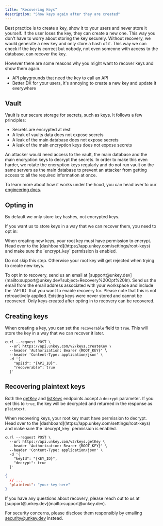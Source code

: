 ```yaml
---
title: "Recovering Keys"
description: "Show keys again after they are created"
---
```


Best practice is to create a key, show it to your users and never store it yourself. If the user loses the key, they can create a new one. This way you don't have to worry about storing the key securely.
Without recovery, we would generate a new key and only store a hash of it. This way we can check if the key is correct but nobody, not even someone with access to the database, can recover the key.


However there are some reasons why you might want to recover keys and show them again.
- API playgrounds that need the key to call an API
- Better DX for your users, it's annoying to create a new key and update it everywhere


## Vault

Vault is our secure storage for secrets, such as keys. It follows a few principles:

- Secrets are encrypted at rest
- A leak of vaults data does not expose secrets
- A leak of the main database does not expose secrets
- A leak of the main encryption keys does not expose secrets

An attacker would need access to the vault, the main database and the main encryption keys to decrypt the secrets.
In order to make this even harder, we rotate the encryption keys regularly and do not run vault on the same servers as the main database to prevent an attacker from getting access to all the required information at once.

To learn more about how it works under the hood, you can head over to our [engineering docs](https://engineering.unkey.dev/services/vault).


## Opting in

By default we only store key hashes, not encrypted keys.

If you want us to store keys in a way that we can recover them, you need to opt in:


<Steps>
<Step title="Root key permissions">
  When creating new keys, your root key must have permission to encrypt. Head over to the [dashboard](https://app.unkey.com/settings/root-keys) and make sure the `encrypt_key` permission is enabled.

  Do not skip this step. Otherwise your root key will get rejected when trying to create new keys.
</Step>

<Step title="Contact us">
To opt in to recovery, send us an email at [support@unkey.dev](mailto:support@unkey.dev?subject=Recovery%20Opt%20In).
Send us the email from the email address associated with your workspace and include the `API ID` that you want to enable recovery for.
</Step>

</Steps>
<Note>
  Please note that this is not retroactively applied. Existing keys were never stored and cannot be recovered. Only keys created after opting in to recovery can be recovered.
</Note>


## Creating keys

When creating a key, you can set the `recoverable` field to `true`. This will store the key in a way that we can recover it later.


```shell
curl --request POST \
  --url https://api.unkey.com/v2/keys.createKey \
  --header 'Authorization: Bearer {ROOT_KEY}' \
  --header 'Content-Type: application/json' \
  -d '{
    "apiId": "{API_ID}",
    "recoverable": true
  }'
```



## Recovering plaintext keys

Both the [getKey](/api-reference/v2/keys/get-api-key) and [listKeys](/api-reference/v2/apis/list-api-keys) endpoints accept a `decrypt` parameter. If you set this to `true`, the key will be decrypted and returned in the response as `plaintext`.


<Warning>
  When recovering keys, your root key must have permission to decrypt. Head over to the [dashboard](https://app.unkey.com/settings/root-keys) and make sure the `decrypt_key` permission is enabled.
</Warning>

```shell
curl --request POST \
  --url https://api.unkey.com/v2/keys.getKey \
  --header 'Authorization: Bearer {ROOT_KEY}' \
  --header 'Content-Type: application/json' \
  -d '{
    "keyId": "{KEY_ID}",
    "decrypt": true
  }'
```

```json
{
  // ...
  "plaintext": "your-key-here"
}
```


<Info>
If you have any questions about recovery, please reach out to us at [support@unkey.dev](mailto:support@unkey.dev).

For security concerns, please disclose them responsibly by emailing [security@unkey.dev](mailto:security@unkey.dev) instead.
</Info>

